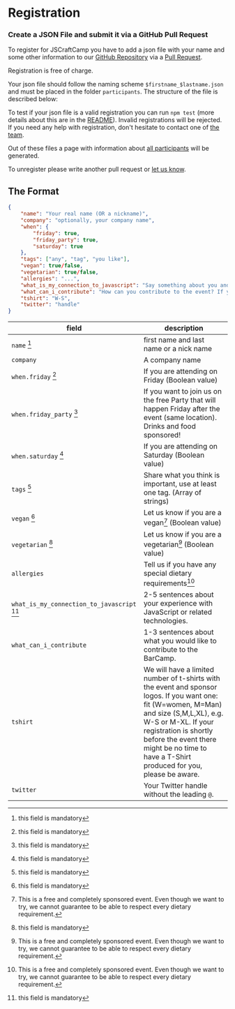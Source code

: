 

<SEO title="Registration" />

# Registration

### Create a JSON File and submit it via a GitHub Pull Request

To register for JSCraftCamp you have to add a json file with your name and some other information to our [GitHub Repository](https://github.com/jscraftcamp/website) via a [Pull Request](http://stackoverflow.com/questions/14680711/how-to-do-a-github-pull-request). 

Registration is free of charge. 

Your json file should follow the naming scheme `$firstname_$lastname.json` and must be placed in the folder `participants`. The structure of the file is described below:

To test if your json file is a valid registration you can run `npm test` (more details about this are in the [README](https://github.com/jscraftcamp/website/blob/master/README.md)). Invalid registrations will be rejected.  
If you need any help with registration, don't hesitate to contact one of [the team](./theteam).

Out of these files a page with information about [all participants](/participants) will be generated.

To unregister please write another pull request or [let us know](mailto:team@jscraftcamp.org).

## The Format

```json   
{
    "name": "Your real name (OR a nickname)",
    "company": "optionally, your company name",
    "when": {
        "friday": true,
        "friday_party": true,
        "saturday": true
    },
    "tags": ["any", "tag", "you like"],
    "vegan": true/false,
    "vegetarian": true/false,
    "allergies": "...",
    "what_is_my_connection_to_javascript": "Say something about you and JS ...",
    "what_can_i_contribute": "How can you contribute to the event? If you don't know yet, feel free to give it some thought ...",
    "tshirt": "W-S",
    "twitter": "handle"
}
```

 field | description
--- | ---
 `name` [^mandatory] | first name and last name or a nick name
 `company` | A company name 
 `when.friday` [^mandatory] | If you are attending on Friday (Boolean value)
`when.friday_party` [^mandatory] | If you want to join us on the free Party that will happen Friday after the event (same location). Drinks and food sponsored!
`when.saturday` [^mandatory] | If you are attending on Saturday (Boolean value)
`tags` [^mandatory] | Share what you think is important, use at least one tag. (Array of strings)
    `vegan` [^mandatory] | Let us know if you are a vegan[^diary] (Boolean value)
`vegetarian` [^mandatory] | Let us know if you are a vegetarian[^diary] (Boolean value)
`allergies` | Tell us if you have any special dietary requirements[^diary]
`what_is_my_connection_to_javascript` [^mandatory] | 2-5 sentences about your experience with JavaScript or related technologies.
`what_can_i_contribute` | 1-3 sentences about what you would like to contribute to the BarCamp.
`tshirt` | We will have a limited number of t-shirts with the event and sponsor logos. If you want one: fit (W=women, M=Man) and size (S,M,L,XL), e.g. W-S or M-XL. If your registration is shortly before the event there might be no time to have a T-Shirt produced for you, please be aware.
`twitter` | Your Twitter handle without the leading `@`.

[^mandatory]: this field is mandatory

[^diary]: This is a free and completely sponsored event. 
    Even though we want to try, we cannot guarantee to be able to respect every dietary requirement.

